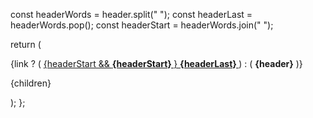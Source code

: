   const headerWords = header.split(" ");
  const headerLast = headerWords.pop();
  const headerStart = headerWords.join(" ");

  return (
    <div>
      <div className="flex items-start gap-2 mb-1 mt-1">
        <Icon icon="arrow-right"/>
        {link ? (
          <a href={link} className="leading-tight">
            {headerStart && <b>{headerStart} </b>}
            <span className="inline-flex items-center gap-1">
              <b>{headerLast} </b>
              <Icon size={12} icon="arrow-up-right-from-square"/>
            </span>
          </a>
        ) : (
          <b className="leading-tight">{header}</b>
        )}
      </div>
      <p className="">{children}</p>
    </div>
  );
};
